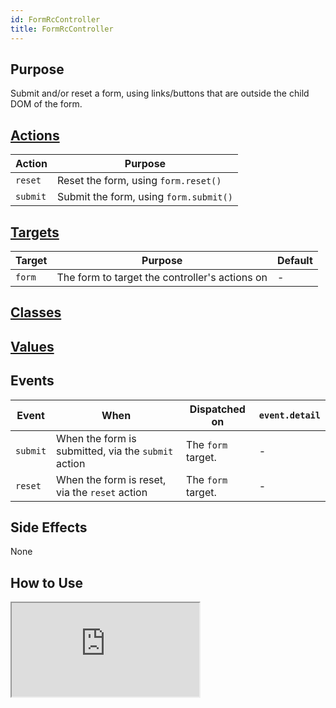 ```yaml
---
id: FormRcController
title: FormRcController
---
```




## Purpose

Submit and/or reset a form, using links/buttons that are outside the child DOM of the form.


## [Actions](https://stimulus.hotwire.dev/reference/actions)

| Action | Purpose |
| --- | --- |
| `reset` | Reset the form, using `form.reset()` |
| `submit` | Submit the form, using `form.submit()` |

## [Targets](https://stimulus.hotwire.dev/reference/targets)

| Target | Purpose | Default |
| --- | --- | --- |
| `form` | The form to target the controller's actions on | - |

## [Classes](https://stimulus.hotwire.dev/reference/classes)

<NoClasses/>

## [Values](https://stimulus.hotwire.dev/reference/values)

<NoValues/>


## Events

| Event | When | Dispatched on | `event.detail` |
| --- | --- | --- | --- |
| `submit` | When the form is submitted, via the `submit` action | The `form` target. | - |
| `reset` | When the form is reset, via the `reset` action | The `form` target. | - |


## Side Effects

None


## How to Use


<iframe
  src="https://codesandbox.io/embed/formrccontroller-e3h2s?fontsize=14&hidenavigation=1&theme=dark"
  style={{width: "100%", height: "500px", border: "0", borderRadius: "4px", overflow: "hidden"}}
  sandbox="allow-forms allow-modals allow-popups allow-presentation allow-same-origin allow-scripts"
/>

